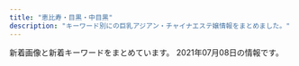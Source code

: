 ```yaml
---
title: "恵比寿・目黒・中目黒"
description: "キーワード別にの巨乳アジアン・チャイナエステ嬢情報をまとめました。"
---
```


新着画像と新着キーワードをまとめています。
2021年07月08日の情報です。

<DmmAffiliateIns />
<KeywordTable
  shops={
    [
    {
        "url": "http://angel.jpn.cm/",
        "station": "JR\u76ee\u9ed2\u99c5\u6771\u53e3",
        "name": "Angel-\u30a8\u30f3\u30b8\u30a7\u30eb-",
        "keywords": {
            "E": 4,
            "88": 4,
            "D": 26,
            "90": 1,
            "85": 6,
            "89": 1,
            "87": 3,
            "86": 7,
            "C": 41,
            "84": 2
        },
        "img_links": [
            "http://angel.jpn.cm/photos/sites/3/2016/08/staff38.jpg",
            "http://angel.jpn.cm/photos/sites/3/2018/11/201811011331167.jpg",
            "http://angel.jpn.cm/images/s_mobile.png",
            "http://angel.jpn.cm/images/girl-z1.jpg",
            "http://cdn.dino-es.com/images/logo/150x40DinoEs.png",
            "http://angel.jpn.cm/photos/sites/3/2016/10/staff01.jpg",
            "http://angel.jpn.cm/photos/sites/3/2016/08/staff24.jpg",
            "http://angel.jpn.cm/photos/sites/3/2017/04/1.jpg",
            "http://angel.jpn.cm/photos/sites/3/2018/06/2018061601280885.jpg",
            "http://angel.jpn.cm/photos/sites/3/2019/10/2019100910242499.jpg",
            "http://angel.jpn.cm/photos/sites/3/2016/08/staff23.jpg",
            "http://angel.jpn.cm/photos/sites/3/2020/09/2020092511154515.jpg",
            "http://angel.jpn.cm/images/room4.jpg",
            "http://angel.jpn.cm/photos/sites/3/2019/06/201906051042276.jpg",
            "http://angel.jpn.cm/photos/sites/3/2019/12/2019122718552430.jpg",
            "http://angel.jpn.cm/photos/sites/3/2018/06/2018061505064251.jpg",
            "http://angel.jpn.cm/photos/sites/3/2016/08/staff14a.jpg",
            "http://angel.jpn.cm/photos/sites/3/2016/08/staff37.jpg",
            "http://angel.jpn.cm/photos/sites/3/2018/06/2018062105525655.jpg",
            "http://angel.jpn.cm/photos/sites/3/2017/11/2017112010234266.jpg",
            "http://angel.jpn.cm/photos/sites/3/2016/08/staff29a.jpg",
            "http://angel.jpn.cm/photos/sites/3/2016/09/staff40a.jpg",
            "http://angel.jpn.cm/photos/sites/3/2016/08/staff39a.jpg",
            "http://angel.jpn.cm/photos/sites/3/2017/01/1.jpg",
            "http://angel.jpn.cm/photos/sites/3/2018/09/2018091001155585.jpg",
            "http://angel.jpn.cm/photos/sites/3/2016/08/staff14.jpg",
            "http://angel.jpn.cm/photos/sites/3/2016/10/staff01a.jpg",
            "http://angel.jpn.cm/photos/sites/3/2016/08/staff11.jpg",
            "http://angel.jpn.cm/photos/sites/3/2018/06/2018061505064271.jpg",
            "http://angel.jpn.cm/photos/sites/3/2019/11/201911181407260.jpg",
            "http://angel.jpn.cm/images/nbj3.jpg",
            "http://angel.jpn.cm/photos/sites/3/2016/08/staff8.jpg",
            "http://angel.jpn.cm/images/girl-z2.jpg",
            "http://angel.jpn.cm/photos/sites/3/2016/08/staff25.jpg",
            "http://angel.jpn.cm/photos/sites/3/2016/08/staff5a.jpg",
            "http://angel.jpn.cm/images/s_staff.png",
            "http://angel.jpn.cm/photos/sites/3/2016/09/72670992207769698.jpg",
            "http://angel.jpn.cm/photos/sites/3/2016/08/staff5.jpg",
            "http://angel.jpn.cm/photos/sites/3/2020/06/2020061515170635.jpg",
            "http://angel.jpn.cm/images/s_link.png",
            "http://angel.jpn.cm/images/s_pick.png",
            "http://angel.jpn.cm/photos/sites/3/2016/08/staff29.jpg",
            "http://angel.jpn.cm/photos/sites/3/2016/08/staff2.jpg",
            "http://angel.jpn.cm/photos/sites/3/2016/08/staff3a.jpg",
            "http://angel.jpn.cm/images/room2.jpg",
            "http://angel.jpn.cm/images/room7.jpg",
            "http://angel.jpn.cm/images/room5.jpg",
            "http://angel.jpn.cm/photos/sites/3/2016/08/staff7.jpg",
            "http://angel.jpn.cm/photos/sites/3/2016/08/staff24a.jpg",
            "http://angel.jpn.cm/photos/sites/3/2016/08/staff28.jpg",
            "http://angel.jpn.cm/images/top02.jpg",
            "http://angel.jpn.cm/photos/sites/3/2016/08/staff4.jpg",
            "http://angel.jpn.cm/images/room1.jpg",
            "http://angel.jpn.cm/photos/sites/3/2016/08/staff21.jpg",
            "http://angel.jpn.cm/photos/sites/3/2016/08/staff21a.jpg",
            "http://angel.jpn.cm/photos/sites/3/2016/08/staff4a.jpg",
            "http://angel.jpn.cm/images/top01.jpg",
            "http://angel.jpn.cm/photos/sites/3/2019/07/2019071213431954.jpg",
            "http://angel.jpn.cm/photos/sites/3/2016/08/staff8a.jpg",
            "http://angel.jpn.cm/photos/sites/3/2019/11/2019111814073465.jpg",
            "http://angel.jpn.cm/photos/sites/3/2017/12/2017122705371661.jpg",
            "http://angel.jpn.cm/photos/sites/3/2017/03/2.jpg",
            "http://angel.jpn.cm/photos/sites/3/2017/11/201711280608539.jpg",
            "http://angel.jpn.cm/photos/sites/3/2016/08/staff39.jpg",
            "http://angel.jpn.cm/photos/sites/3/2021/02/2021021714005240.jpg",
            "http://angel.jpn.cm/images/room3.jpg",
            "http://angel.jpn.cm/photos/sites/3/2021/02/2021022516024747.jpg",
            "http://angel.jpn.cm/photos/sites/3/2019/12/2019122718552413.jpg",
            "http://angel.jpn.cm/photos/sites/3/2016/08/staff35.jpg",
            "http://angel.jpn.cm/photos/sites/3/2016/09/staff40.jpg",
            "http://angel.jpn.cm/images/mobile.jpg",
            "http://angel.jpn.cm/photos/sites/3/2019/12/2019122718552333.jpg",
            "http://angel.jpn.cm/photos/sites/3/2019/06/2019060510404179.jpg",
            "http://angel.jpn.cm/photos/sites/3/2017/05/8.jpg",
            "http://angel.jpn.cm/images/room6.jpg",
            "http://angel.jpn.cm/images/s_news.png",
            "http://angel.jpn.cm/images/info.jpg",
            "http://angel.jpn.cm/photos/sites/3/2016/08/staff36g.jpg",
            "http://angel.jpn.cm/photos/sites/3/2016/08/staff22.jpg",
            "http://angel.jpn.cm/photos/sites/3/2017/12/201712270537317.jpg",
            "http://angel.jpn.cm/photos/sites/3/2016/08/staff3.jpg",
            "http://angel.jpn.cm/photos/sites/3/2019/07/2019071016030711.jpg"
        ]
    },
    {
        "keywords": {},
        "station": "JR\u6075\u6bd4\u5bff\u99c5\u897f\u53e3",
        "name": "\u30b9\u30ef\u30a4\u30e4\u30fc",
        "img_links": [
            "http://www.ourstarts.site/templets/default/images/t3.jpg",
            "http://www.ourstarts.site/templets/default/picture/right.png",
            "http://www.ourstarts.site/uploads/210619/1-210619104R11a.jpg",
            "http://www.ourstarts.site/uploads/allimg/200729/1-200H9141229.jpg",
            "http://www.ourstarts.site/uploads/allimg/200729/1-200H9141213.jpg",
            "http://www.ourstarts.site/templets/default/picture/timg (1).png",
            "http://www.ourstarts.site/templets/default/picture/tel_contact.png",
            "http://www.ourstarts.site/uploads/210619/1-210619104Z4200.jpg",
            "http://www.ourstarts.site/templets/default/picture/staff.png",
            "http://www.ourstarts.site/uploads/180917/1-1P91G6122J28.jpg",
            "http://www.ourstarts.site/templets/default/picture/news.png",
            "http://www.ourstarts.site/templets/default/picture/right1.png",
            "http://www.ourstarts.site/templets/default/picture/head_tell.png",
            "http://www.ourstarts.site/templets/default/picture/foot_tel.png",
            "http://www.ourstarts.site/templets/default/images/t2.jpg",
            "http://www.ourstarts.site/templets/default/images/t1.jpg",
            "http://www.ourstarts.site/uploads/210619/1-210619104J5c3.jpg",
            "http://www.ourstarts.site/uploads/allimg/200729/1-200H9141912.jpg",
            "http://www.ourstarts.site/templets/default/picture/close.png"
        ],
        "url": "http://www.ourstarts.site/"
    },
    {
        "keywords": {},
        "img_links": [
            "http://www.himawari-aroma.xyz/images/staff/3/mayu.png",
            "http://www.himawari-aroma.xyz/images/shop/1.png",
            "http://www.himawari-aroma.xyz/images/13.png",
            "http://www.himawari-aroma.xyz/images/sys.jpg",
            "http://www.himawari-aroma.xyz/images/staff/3/ami.png",
            "http://www.himawari-aroma.xyz/images/shop/4/2.jpg",
            "http://www.himawari-aroma.xyz/images/psd/off.jpg",
            "http://www.himawari-aroma.xyz/images/shop/4/1.jpg"
        ],
        "station": "JR\u6075\u6bd4\u5bff\u99c5\u897f\u53e3",
        "url": "http://www.himawari-aroma.xyz/",
        "name": "\u3072\u307e\u308f\u308a"
    },
    {
        "name": "\u91d1\u306e\u6708",
        "img_links": [
            "http://kintsuki.este88.com/gals/koyuki1.jpg",
            "http://kintsuki.este88.com/gals/mika1.jpg",
            "http://kintsuki.este88.com/images/r04.jpg",
            "http://kintsuki.este88.com/gals/yuyu1.jpg",
            "http://kintsuki.este88.com/gals/kana1.jpg",
            "http://kintsuki.este88.com/gals/rina1.jpg",
            "http://kintsuki.este88.com/images/r01.jpg",
            "http://kintsuki.este88.com/gals/kaori1.jpg",
            "http://kintsuki.este88.com/gals/rei1.jpg",
            "http://kintsuki.este88.com/gals/kixyoko1.jpg",
            "http://kintsuki.este88.com/images/r02.jpg",
            "http://kintsuki.este88.com/images/ph1.jpg",
            "http://kintsuki.este88.com/gals/momo1.jpg"
        ],
        "keywords": {},
        "station": "JR\u76ee\u9ed2\u99c5\u6771\u53e3",
        "url": "http://kintsuki.este88.com/"
    },
    {
        "img_links": [
            "http://www.oasis.esjoho.com/img/btn_blog.png",
            "http://www.oasis.esjoho.com/files/002-02.jpg",
            "http://www.oasis.esjoho.com/files/005-02.jpg",
            "http://www.oasis.esjoho.com/files/004-02.jpg",
            "http://www.oasis.esjoho.com/img/ttl_news.png",
            "http://www.oasis.esjoho.com/img/tel.png",
            "http://www.oasis.esjoho.com/img/ttl_info.png",
            "http://www.oasis.esjoho.com/img/goback.jpg",
            "http://www.oasis.esjoho.com/files/005.jpg",
            "http://www.oasis.esjoho.com/files/001.jpg",
            "http://www.oasis.esjoho.com/files/004.jpg",
            "http://www.oasis.esjoho.com/files/001-02.jpg",
            "http://www.oasis.esjoho.com/img/btn_side_mobile.jpg",
            "http://www.oasis.esjoho.com/files/002.jpg",
            "http://www.oasis.esjoho.com/img/pickup.jpg"
        ],
        "station": "\u897f\u5c0f\u5c71\u99c5",
        "name": "\u7652\u3057\u5bb6",
        "keywords": {
            "86": 2,
            "C": 14,
            "87": 4,
            "85": 2,
            "D": 6
        },
        "url": "http://www.oasis.esjoho.com/"
    },
    {
        "name": "Eminal beauty \u30b5\u30ed\u30f3",
        "keywords": {
            "\u4e73": 2
        },
        "img_links": [],
        "url": "https://eminalhealthbeautysalon.amebaownd.com/",
        "station": "JR\u76ee\u9ed2\u99c5\u897f\u53e3"
    },
    {
        "keywords": {
            "87": 4,
            "88": 1,
            "C": 1,
            "85": 1,
            "D": 5
        },
        "img_links": [
            "http://nakamegurofun.com/images/zi_massage.png",
            "http://nakamegurofun.com/images/zi_staff.png",
            "http://nakamegurofun.com/files/005-020964.jpg",
            "http://nakamegurofun.com/files/002fa9d.jpg",
            "http://nakamegurofun.com/files/002-020964.jpg",
            "http://nakamegurofun.com/files/005-030964.jpg",
            "http://nakamegurofun.com/files/006fa9d.jpg",
            "http://nakamegurofun.com/images/service91a6.png",
            "http://nakamegurofun.com/files/0084f22.jpg",
            "http://nakamegurofun.com/files/0054f22.jpg",
            "http://nakamegurofun.com/files/006-030964.jpg",
            "http://nakamegurofun.com/files/007fa9d.jpg",
            "http://nakamegurofun.com/files/008-020964.jpg",
            "http://nakamegurofun.com/files/008-030964.jpg",
            "http://nakamegurofun.com/files/0024f22.jpg",
            "http://nakamegurofun.com/files/003-030964.jpg",
            "http://nakamegurofun.com/files/0020964.jpg",
            "http://nakamegurofun.com/images/shop/shop02.jpg",
            "http://nakamegurofun.com/images/s5.jpg",
            "http://nakamegurofun.com/images/main_bottom.png",
            "http://nakamegurofun.com/files/003-020964.jpg",
            "http://nakamegurofun.com/images/shop/shop04.jpg",
            "http://nakamegurofun.com/files/007-030964.jpg",
            "http://nakamegurofun.com/images/xian.png",
            "http://nakamegurofun.com/files/0074f22.jpg",
            "http://nakamegurofun.com/images/shop/shop03.jpg",
            "http://nakamegurofun.com/files/0050964.jpg",
            "http://nakamegurofun.com/files/002-030964.jpg",
            "http://nakamegurofun.com/images/shop/shop01.jpg",
            "http://nakamegurofun.com/images/s4.jpg",
            "http://nakamegurofun.com/files/0064f22.jpg",
            "http://nakamegurofun.com/files/0034f22.jpg",
            "http://nakamegurofun.com/files/0070964.jpg",
            "http://nakamegurofun.com/files/0080964.jpg",
            "http://nakamegurofun.com/files/008fa9d.jpg",
            "http://nakamegurofun.com/files/006-020964.jpg",
            "http://nakamegurofun.com/images/s3.jpg",
            "http://nakamegurofun.com/images/main_top.png",
            "http://nakamegurofun.com/images/s2.jpg",
            "http://nakamegurofun.com/images/infotiao1.jpg",
            "http://nakamegurofun.com/files/0060964.jpg",
            "http://nakamegurofun.com/files/005fa9d.jpg",
            "http://nakamegurofun.com/images/tel.png",
            "http://nakamegurofun.com/files/007-020964.jpg",
            "http://nakamegurofun.com/files/003fa9d.jpg",
            "http://nakamegurofun.com/images/s1.jpg",
            "http://nakamegurofun.com/files/0030964.jpg"
        ],
        "url": "http://nakamegurofun.com/",
        "name": "Flower \uff5e\u30d5\u30e9\u30ef\u30fc\uff5e",
        "station": "\u4e2d\u76ee\u9ed2\u99c5\u897f\u53e3"
    },
    {
        "station": "\u4e2d\u76ee\u9ed2\u99c5",
        "url": "https://lumia.tokyo/",
        "img_links": [
            "https://lumia.tokyo/images/therapist/th_miyuki.jpg",
            "https://lumia.tokyo/images/slide/main_slide_campaign_sp.jpg",
            "https://lumia.tokyo/images/therapist/th_rei.jpg",
            "https://lumia.tokyo/images/therapist/th_hina.jpg",
            "https://lumia.tokyo/images/therapist/th_rin.jpg",
            "https://lumia.tokyo/images/slide/new_open_sp.jpg",
            "https://lumia.tokyo/images/therapist/th_hina2.jpg",
            "https://lumia.tokyo/images/therapist/th_mio.jpg",
            "https://lumia.tokyo/images/therapist/th_mio2.jpg",
            "https://lumia.tokyo/images/therapist/th_haruka.jpg",
            "https://lumia.tokyo/images/therapist/th_miya.jpg"
        ],
        "keywords": {
            "C": 8,
            "D": 6
        },
        "name": "Lumia\uff5e\u30eb\u30df\u30a2"
    },
    {
        "station": "JR\u6075\u6bd4\u5bff\u897f\u53e3",
        "name": "\u685c\u6e80\u958b",
        "url": "http://sakuram.jpest.net/",
        "img_links": [
            "http://sakuramadmin.jpest.net/uploads//2021062605453037.jpg",
            "http://sakuramadmin.jpest.net/uploads//2021050608205136-e1620289297840.jpeg",
            "http://sakuram.jpest.net/images/c3.jpg",
            "http://sakuram.jpest.net/images/tit_massage.jpg",
            "http://sakuram.jpest.net/images/c7.jpg",
            "http://sakuram.jpest.net/images/top.jpg",
            "http://sakuram.jpest.net/images/c5.jpg",
            "http://sakuramadmin.jpest.net/uploads//2021031911082377-e1616152110616.jpeg",
            "http://sakuram.jpest.net/images/sp_tit_new.jpg",
            "http://sakuram.jpest.net/images/c2.jpg",
            "http://sakuramadmin.jpest.net/uploads//2021051616285979-e1621182557998.jpeg",
            "http://sakuramadmin.jpest.net/uploads//202106100529247.jpg",
            "http://sakuramadmin.jpest.net/uploads//2021060403001280.jpg",
            "http://sakuram.jpest.net/images/c9.jpg",
            "http://sakuramadmin.jpest.net/uploads//2021051906122737-scaled-e1621404764474.jpeg",
            "http://sakuram.jpest.net/images/c8.jpg",
            "http://sakuramadmin.jpest.net/uploads//2021063011322544.jpg",
            "http://sakuram.jpest.net/images/tit_staff.jpg",
            "http://sakuram.jpest.net/images/sp_tit_pick.jpg",
            "http://sakuram.jpest.net/images/g0.jpg",
            "http://sakuram.jpest.net/images/acc.jpg",
            "http://sakuram.jpest.net/images/c6.jpg",
            "http://sakuram.jpest.net/images/tel.png",
            "http://sakuram.jpest.net/images/sp_tit_pro.jpg",
            "http://sakuramadmin.jpest.net/uploads//2021051616283953-e1621182530874.jpeg",
            "http://sakuram.jpest.net/images/tit_pro.jpg",
            "http://sakuram.jpest.net/images/c4.jpg",
            "http://sakuram.jpest.net/images/c1.jpg",
            "http://sakuram.jpest.net/images/tit_new.jpg",
            "http://sakuram.jpest.net/images/sp_tit_staff.jpg",
            "http://sakuram.jpest.net/images/tit_sch.jpg",
            "http://sakuramadmin.jpest.net/uploads//2021031911072093-e1616152076234.jpeg",
            "http://sakuram.jpest.net/images/sp_tit_massage.jpg"
        ],
        "keywords": {
            "E": 1,
            "C": 1,
            "86": 1
        }
    },
    {
        "station": "JR\u76ee\u9ed2\u99c5\u6771\u53e3",
        "keywords": {
            "85": 8,
            "D": 20,
            "E": 3,
            "86": 9,
            "F": 1,
            "C": 8,
            "89": 1,
            "82": 2,
            "93": 1,
            "83": 8,
            "G": 1,
            "87": 4
        },
        "img_links": [
            "http://victoria.tyo.cm/photos/sites/13/2018/12/2018122701570616.jpg",
            "http://victoria.tyo.cm/photos/sites/13/2020/03/2020031904101259.jpg",
            "http://victoria.tyo.cm/photos/sites/13/2020/02/202002030340133.jpg",
            "http://victoria.tyo.cm/photos/sites/13/2019/05/201905100639429.jpg",
            "http://victoria.tyo.cm/photos/sites/13/2019/02/2019022703022355.jpg",
            "http://victoria.tyo.cm/photos/sites/13/2020/01/2020011205500461.jpg",
            "http://victoria.tyo.cm/photos/sites/13/2019/01/2019010506292922.jpg",
            "http://victoria.tyo.cm/photos/sites/13/2019/12/2019120904521737.jpg",
            "http://victoria.tyo.cm/photos/sites/13/2019/07/2019070206503156.jpg",
            "http://victoria.tyo.cm/photos/sites/13/2019/10/2019100904083557.jpg",
            "http://victoria.tyo.cm/photos/sites/13/2019/02/2019021407162693.jpg",
            "http://victoria.tyo.cm/images/mobile.jpg",
            "http://victoria.tyo.cm/photos/sites/13/2018/12/2018121502493847.jpg",
            "http://victoria.tyo.cm/photos/sites/13/2019/02/2019021206543056.jpg",
            "http://victoria.tyo.cm/images/top.jpg",
            "http://victoria.tyo.cm/images/s_staff.png",
            "http://victoria.tyo.cm/images/room2.jpg",
            "http://victoria.tyo.cm/photos/sites/13/2020/02/2020021307433041.jpg",
            "http://victoria.tyo.cm/photos/sites/13/2019/01/2019012509505197.jpg",
            "http://victoria.tyo.cm/photos/sites/13/2018/12/2018121502493879.jpg",
            "http://victoria.tyo.cm/photos/sites/13/2019/01/2019012108071242.jpg",
            "http://victoria.tyo.cm/photos/sites/13/2019/12/2019120904521188.jpg",
            "http://victoria.tyo.cm/photos/sites/13/2019/06/2019061005275095.jpg",
            "http://victoria.tyo.cm/photos/sites/13/2020/01/2020011104241542.jpg",
            "http://victoria.tyo.cm/photos/sites/13/2020/02/2020020104570910.jpg",
            "http://victoria.tyo.cm/photos/sites/13/2019/01/2019011103510521.jpg",
            "http://victoria.tyo.cm/photos/sites/13/2018/12/2018122904411765.jpg",
            "http://victoria.tyo.cm/photos/sites/13/2021/02/2021021509575615.jpg",
            "http://victoria.tyo.cm/photos/sites/13/2020/01/2020012005552622.jpg",
            "http://victoria.tyo.cm/images/face.jpg",
            "http://victoria.tyo.cm/photos/sites/13/2020/01/2020012005552181.jpg",
            "http://victoria.tyo.cm/images/room3.jpg",
            "http://victoria.tyo.cm/photos/sites/13/2019/10/2019101403232834.jpg",
            "http://victoria.tyo.cm/photos/sites/13/2018/12/2018121502493814.jpg",
            "http://victoria.tyo.cm/photos/sites/13/2019/08/2019080607062415.jpg",
            "http://victoria.tyo.cm/photos/sites/13/2019/10/2019100904082968.jpg",
            "http://victoria.tyo.cm/photos/sites/13/2018/12/2018121502493953.jpg",
            "http://victoria.tyo.cm/photos/sites/13/2019/12/2019120106181894.jpg",
            "http://victoria.tyo.cm/images/news.jpg",
            "http://victoria.tyo.cm/photos/sites/13/2019/12/2019120406433710.jpg",
            "http://victoria.tyo.cm/photos/sites/13/2019/04/2019040304024424.jpg",
            "http://victoria.tyo.cm/photos/sites/13/2019/01/2019012509534353.jpg",
            "http://victoria.tyo.cm/images/pick.jpg",
            "http://victoria.tyo.cm/images/room1.jpg",
            "https://www.a-side.com/ad/koko/include/banner/koko_125x125.png",
            "http://victoria.tyo.cm/images/room4.jpg",
            "http://victoria.tyo.cm/photos/sites/13/2020/10/2020100803550565.jpg",
            "http://victoria.tyo.cm/photos/sites/13/2019/04/2019041807165826.jpg",
            "http://victoria.tyo.cm/photos/sites/13/2018/12/2018122701570643.jpg",
            "http://victoria.tyo.cm/photos/sites/13/2019/01/2019010506293526.jpg",
            "http://victoria.tyo.cm/photos/sites/13/2018/12/2018122904422525.jpg"
        ],
        "name": "Victoria\u30fb\u30d3\u30af\u30c8\u30ea\u30a2",
        "url": "http://victoria.tyo.cm/"
    },
    {
        "name": "OnlyOne",
        "img_links": [
            "http://onlyone.tyo.cm/photos/sites/5/2021/02/2021022515094363.jpg",
            "http://onlyone.tyo.cm/photos/sites/5/2020/09/2020092510523998.jpg",
            "http://onlyone.tyo.cm/images/acc2.jpg",
            "http://onlyone.tyo.cm/photos/sites/5/2019/12/2019121715483135.jpg",
            "http://onlyone.tyo.cm/photos/sites/5/2019/01/2019013017371133.jpg",
            "http://onlyone.tyo.cm/photos/sites/5/2018/09/2018092710191274.jpg",
            "http://onlyone.tyo.cm/photos/sites/5/2018/03/2018031607430562.jpg",
            "http://onlyone.tyo.cm/photos/sites/5/2019/02/2019022310334774.jpg",
            "http://onlyone.tyo.cm/images/top.png",
            "http://onlyone.tyo.cm/photos/sites/5/2019/01/2019011814353078.jpg",
            "http://onlyone.tyo.cm/images/room1.jpg",
            "http://onlyone.tyo.cm/photos/sites/5/2020/06/2020060815500896.jpg",
            "http://onlyone.tyo.cm/photos/sites/5/2018/11/2018110713255310.jpg",
            "http://onlyone.tyo.cm/photos/sites/5/2021/06/2021060717212051.jpg",
            "http://onlyone.tyo.cm/photos/sites/5/2019/02/2019022310345266.jpg",
            "http://onlyone.tyo.cm/photos/sites/5/2021/02/2021021810240848.jpg",
            "http://onlyone.tyo.cm/photos/sites/5/2021/03/2021030316101022.jpg",
            "http://onlyone.tyo.cm/photos/sites/5/2020/07/2020070217061815.jpg",
            "http://onlyone.tyo.cm/photos/sites/5/2019/11/2019110105153240.jpg",
            "http://onlyone.tyo.cm/images/line.jpg",
            "http://onlyone.tyo.cm/photos/sites/5/2021/05/2021050615551714.jpg",
            "http://onlyone.tyo.cm/photos/sites/5/2019/08/2019080815010066.jpg",
            "http://onlyone.tyo.cm/photos/sites/5/2019/07/2019070616424775.jpg",
            "http://onlyone.tyo.cm/photos/sites/5/2020/09/2020092218541894.jpg",
            "http://onlyone.tyo.cm/photos/sites/5/2020/01/2020011412572423.jpg",
            "http://onlyone.tyo.cm/photos/sites/5/2019/11/2019110105152849.jpg",
            "http://onlyone.tyo.cm/photos/sites/5/2020/09/2020092510523723.jpg",
            "http://onlyone.tyo.cm/photos/sites/5/2017/11/2017112708111797.jpg",
            "http://onlyone.tyo.cm/photos/sites/5/2018/06/2018062904050630.jpg",
            "http://onlyone.tyo.cm/images/acc1.jpg",
            "http://onlyone.tyo.cm/images/acc3.jpg",
            "http://onlyone.tyo.cm/photos/sites/5/2021/02/2021022216501749.jpg",
            "http://onlyone.tyo.cm/photos/sites/5/2018/08/2018080308152252.jpg",
            "http://onlyone.tyo.cm/photos/sites/5/2020/03/2020031716151746.jpg",
            "http://onlyone.tyo.cm/photos/sites/5/2021/03/2021030316101626.jpg",
            "http://onlyone.tyo.cm/photos/sites/5/2019/03/2019030418403098.jpg",
            "http://onlyone.tyo.cm/photos/sites/5/2021/06/2021062815385599.jpg",
            "http://onlyone.tyo.cm/photos/sites/5/2020/09/2020092617301564.jpg",
            "http://onlyone.tyo.cm/photos/sites/5/2019/07/2019070711031982.jpg",
            "http://onlyone.tyo.cm/photos/sites/5/2021/07/2021070817335654.jpg",
            "http://onlyone.tyo.cm/photos/sites/5/2020/05/2020051419324761.jpg",
            "http://onlyone.tyo.cm/photos/sites/5/2018/07/2018071709241386.jpg",
            "http://onlyone.tyo.cm/images/new.jpg",
            "http://onlyone.tyo.cm/photos/sites/5/2020/09/2020090210405221.jpg",
            "http://onlyone.tyo.cm/photos/sites/5/2020/02/2020022610121615.jpg",
            "http://onlyone.tyo.cm/photos/sites/5/2020/09/2020092510524025.jpg",
            "http://onlyone.tyo.cm/photos/sites/5/2018/08/2018082407542866.jpg",
            "http://onlyone.tyo.cm/photos/sites/5/2019/11/2019112117013754.jpg",
            "http://onlyone.tyo.cm/photos/sites/5/2019/06/2019060510384975.jpg",
            "http://onlyone.tyo.cm/photos/sites/5/2019/12/2019120510353312.jpg",
            "http://onlyone.tyo.cm/images/room4.jpg",
            "http://onlyone.tyo.cm/photos/sites/5/2018/07/2018071709242171.jpg",
            "http://onlyone.tyo.cm/images/s_staff.png",
            "http://onlyone.tyo.cm/photos/sites/5/2018/11/2018112110301745.jpg",
            "http://onlyone.tyo.cm/photos/sites/5/2018/10/201810181432433.jpg",
            "http://onlyone.tyo.cm/photos/sites/5/2019/05/2019052911352557.jpg",
            "http://onlyone.tyo.cm/photos/sites/5/2019/08/2019082610481667.jpg",
            "http://onlyone.tyo.cm/photos/sites/5/2019/06/2019060510472559.jpg",
            "http://onlyone.tyo.cm/photos/sites/5/2019/05/2019050915292562.jpg",
            "http://onlyone.tyo.cm/photos/sites/5/2020/07/2020070215334437.jpg",
            "http://onlyone.tyo.cm/photos/sites/5/2021/02/202102181024101.jpg",
            "http://onlyone.tyo.cm/photos/sites/5/2020/01/2020011413501066.jpg",
            "http://onlyone.tyo.cm/images/room3.jpg",
            "http://onlyone.tyo.cm/photos/sites/5/2021/02/202102201049167.jpg",
            "http://onlyone.tyo.cm/photos/sites/5/2020/01/2020011413500417.jpg",
            "http://onlyone.tyo.cm/images/acc4.jpg",
            "http://onlyone.tyo.cm/images/room2.jpg",
            "http://onlyone.tyo.cm/images/s_link.png"
        ],
        "station": "JR\u76ee\u9ed2\u99c5\u897f\u53e3",
        "url": "http://onlyone.tyo.cm/",
        "keywords": {
            "84": 1,
            "85": 8,
            "87": 6,
            "86": 8,
            "83": 4,
            "F": 1,
            "D": 25,
            "C": 4,
            "E": 3,
            "88": 4
        }
    },
    {
        "url": "https://meguro-babel.com/",
        "station": "JR\u76ee\u9ed2\u99c5\u6771\u53e3",
        "img_links": [
            "https://meguro-babel.com/images/room/photo03.jpg",
            "https://meguro-babel.com/topics/img/157-1.jpg",
            "https://meguro-babel.com/images/topimg4.jpg",
            "https://meguro-babel.com/girl/1.jpg",
            "https://meguro-babel.com/girl/8.jpg",
            "https://meguro-babel.com/topics/img/159-2.jpg",
            "https://meguro-babel.com/girl/7.jpg",
            "https://meguro-babel.com/girl/2.jpg",
            "https://meguro-babel.com/images/room/photo02.jpg",
            "https://meguro-babel.com/topics/img/156-1.jpg",
            "https://meguro-babel.com/girl/4.jpg",
            "https://meguro-babel.com/images/room/photo01.jpg",
            "https://meguro-babel.com/topics/img/145-1.jpg",
            "https://meguro-babel.com/images/qr.jpg",
            "https://meguro-babel.com/girl/24.jpg",
            "https://meguro-babel.com/girl/9.jpg",
            "https://meguro-babel.com/girl/5.jpg",
            "https://meguro-babel.com/girl/21.jpg",
            "https://meguro-babel.com/images/room/photo04.jpg",
            "https://meguro-babel.com/topics/img/158-1.jpg",
            "https://meguro-babel.com/images/img_1.jpg",
            "https://meguro-babel.com/girl/15.jpg"
        ],
        "keywords": {},
        "name": "\u30d0\u30d9\u30eb"
    },
    {
        "name": "With you\u30fb\u30a6\u30a3\u30ba\u30e6\u30fc",
        "url": "http://with-you.tyo.cm",
        "station": "JR\u76ee\u9ed2\u99c5\u6771\u53e3",
        "keywords": {
            "C": 37,
            "D": 19
        },
        "img_links": [
            "http://with-you.tyo.cm/photos/sites/6/2021/06/2021061716551137.jpg",
            "http://with-you.tyo.cm/photos/sites/6/2019/02/2019021816155116.jpg",
            "http://with-you.tyo.cm/photos/sites/6/2019/11/2019112214503286.jpg",
            "http://with-you.tyo.cm/photos/sites/6/2019/11/2019112214502832.jpg",
            "http://with-you.tyo.cm/photos/sites/6/2019/11/2019110108001772.jpg",
            "http://with-you.tyo.cm/photos/sites/6/2019/11/2019112916075813.jpg",
            "http://with-you.tyo.cm/images/s_link.jpg",
            "http://with-you.tyo.cm/photos/sites/6/2019/11/2019110107572662.jpg",
            "http://with-you.tyo.cm/photos/sites/6/2019/02/2019021818395644.jpg",
            "http://with-you.tyo.cm/images/s_recuit.jpg",
            "http://with-you.tyo.cm/photos/sites/6/2019/11/2019110107573374.jpg",
            "http://with-you.tyo.cm/images/s_staff.jpg",
            "http://with-you.tyo.cm/photos/sites/6/2020/06/2020061515324852.jpg",
            "http://with-you.tyo.cm/photos/sites/6/2020/03/2020032714542799.jpg",
            "http://with-you.tyo.cm/photos/sites/6/2019/12/2019121017051597.jpg",
            "http://with-you.tyo.cm/photos/sites/6/2019/02/2019021816145119.jpg",
            "http://with-you.tyo.cm/photos/sites/6/2020/09/2020092511214697.jpg",
            "http://with-you.tyo.cm/photos/sites/6/2019/03/2019030615474648.jpg",
            "http://with-you.tyo.cm/photos/sites/6/2021/06/2021061716551798.jpg",
            "http://with-you.tyo.cm/photos/sites/6/2019/11/2019110606012817.jpg",
            "http://with-you.tyo.cm/photos/sites/6/2019/12/2019121914290846.jpg",
            "http://with-you.tyo.cm/images/top.png",
            "http://with-you.tyo.cm/photos/sites/6/2019/11/2019110806175734.jpg",
            "http://with-you.tyo.cm/photos/sites/6/2020/03/2020032714573892.jpg",
            "http://with-you.tyo.cm/photos/sites/6/2019/11/2019111915264240.jpg",
            "http://with-you.tyo.cm/images/s_pick.jpg",
            "http://with-you.tyo.cm/photos/sites/6/2019/02/2019021818404723.jpg",
            "http://with-you.tyo.cm/photos/sites/6/2020/06/2020061515330329.jpg",
            "http://with-you.tyo.cm/photos/sites/6/2019/10/2019102716505124.jpg",
            "http://with-you.tyo.cm/photos/sites/6/2019/11/2019112916075124.jpg",
            "http://with-you.tyo.cm/photos/sites/6/2019/06/2019060510455732.jpg",
            "http://with-you.tyo.cm/photos/sites/6/2019/11/2019111915264046.jpg",
            "http://with-you.tyo.cm/photos/sites/6/2019/11/2019110806175615.jpg",
            "http://with-you.tyo.cm/photos/sites/6/2019/11/2019112517122617.jpg",
            "http://with-you.tyo.cm/photos/sites/6/2019/11/2019112916080552.jpg",
            "http://with-you.tyo.cm/photos/sites/6/2019/12/2019121017051599.jpg",
            "http://with-you.tyo.cm/photos/sites/6/2019/11/2019112517121980.jpg",
            "http://with-you.tyo.cm/photos/sites/6/2019/10/2019102716505281.jpg",
            "http://with-you.tyo.cm/images/s_news.jpg",
            "http://with-you.tyo.cm/photos/sites/6/2021/04/2021041715082929.jpg",
            "http://with-you.tyo.cm/photos/sites/6/2019/12/2019121914290210.jpg",
            "http://with-you.tyo.cm/photos/sites/6/2019/11/2019110108002447.jpg"
        ]
    },
    {
        "name": "\u307f\u3086\u304d",
        "station": "JR\u76ee\u9ed2\u99c5\u6771\u53e3",
        "img_links": [
            "http://iyashi-kokoro.info/img/fla.jpg",
            "http://iyashi-kokoro.info/i/img/st64.jpg",
            "http://iyashi-kokoro.info/i/img/s4.jpg",
            "http://iyashi-kokoro.info/img/st60.jpg",
            "http://iyashi-kokoro.info/img/s61.jpg",
            "http://iyashi-kokoro.info/i/img/acc2.jpg",
            "http://iyashi-kokoro.info/img/s63.jpg",
            "http://iyashi-kokoro.info/i/img/acc4.jpg",
            "http://iyashi-kokoro.info/i/img/r2.jpg",
            "http://iyashi-kokoro.info/i/img/r6.jpg",
            "http://iyashi-kokoro.info/img/st62.jpg",
            "http://iyashi-kokoro.info/i/img/r4.jpg",
            "http://iyashi-kokoro.info/i/img/st63.jpg",
            "http://iyashi-kokoro.info/i/img/acc1.jpg",
            "http://iyashi-kokoro.info/img/botton.jpg",
            "http://iyashi-kokoro.info/i/img/st61.jpg",
            "http://iyashi-kokoro.info/i/img/r5.jpg",
            "http://iyashi-kokoro.info/img/acc3.jpg",
            "http://iyashi-kokoro.info/i/img/st62.jpg",
            "http://iyashi-kokoro.info/i/img/r1.jpg",
            "http://iyashi-kokoro.info/img/s60.jpg",
            "http://iyashi-kokoro.info/img/acc2.jpg",
            "http://iyashi-kokoro.info/img/s64.jpg",
            "http://iyashi-kokoro.info/img/acc1.jpg",
            "http://iyashi-kokoro.info/i/img/acc3.jpg",
            "http://iyashi-kokoro.info/img/st63.jpg",
            "http://iyashi-kokoro.info/i/img/st65.jpg",
            "http://iyashi-kokoro.info/img/cam.jpg",
            "http://iyashi-kokoro.info/img/acc4.jpg",
            "http://iyashi-kokoro.info/img/st61.jpg",
            "http://iyashi-kokoro.info/i/img/s2.jpg",
            "http://iyashi-kokoro.info/img/mo.png",
            "http://iyashi-kokoro.info/i/img/st60.jpg",
            "http://iyashi-kokoro.info/i/img/s1.jpg",
            "http://iyashi-kokoro.info/img/s65.jpg",
            "http://iyashi-kokoro.info/i/img/s3.jpg",
            "http://iyashi-kokoro.info/img/s62.jpg",
            "http://iyashi-kokoro.info/img/st64.jpg",
            "http://iyashi-kokoro.info/i/img/r3.jpg",
            "http://iyashi-kokoro.info/img/st65.jpg"
        ],
        "keywords": {
            "D": 8,
            "85": 4,
            "E": 2,
            "C": 7,
            "G": 2,
            "86": 4,
            "88": 3,
            "87": 1
        },
        "url": "http://iyashi-kokoro.info/"
    },
    {
        "name": "\u30c8\u30f3\u30c8\u30f3",
        "keywords": {
            "C": 7
        },
        "img_links": [
            "http://ms-mens.com/staff/yuri/01.jpg",
            "http://ms-mens.com/img/ttl_concept.png",
            "http://ms-mens.com/img/conmsg.png",
            "http://ms-mens.com/pic/topimg3.jpg",
            "http://ms-mens.com/img/access/road03.jpg",
            "http://ms-mens.com/img/access/roaddm.png",
            "http://ms-mens.com/img/access/road02.jpg",
            "http://ms-mens.com/img/access/road01.jpg",
            "http://ms-mens.com/pic/topimg2.jpg",
            "http://ms-mens.com/pic/topimg1.jpg",
            "http://ms-mens.com/img/ttl_staff.png",
            "http://ms-mens.com/staff/aya/01.jpg",
            "http://ms-mens.com/pic/head.jpg",
            "http://ms-mens.com/staff/sayuri/01.jpg",
            "http://ms-mens.com/img/mainft.jpg",
            "http://ms-mens.com/img/foot.jpg"
        ],
        "station": "JR\u6075\u6bd4\u5bff\u99c5\u897f\u53e3",
        "url": "http://ms-mens.com/"
    }
]
}
/>
<DmmAffiliateScript />
